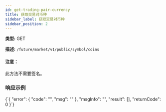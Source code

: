 ```yaml
---
id: get-trading-pair-currency
title: 获取交易对币种
sidebar_label: 获取交易对币种
sidebar_position: 2
---
```


**类型:** GET

**描述:** `/future/market/v1/public/symbol/coins`

#### 注意：

此方法不需要签名。

### 响应示例


<CodeBlock language="json" title="Response">
  {`{
  "error": {
    "code": "",
    "msg": ""
  },
  "msgInfo": "",
  "result": [],
  "returnCode": 0
}`}
</CodeBlock>